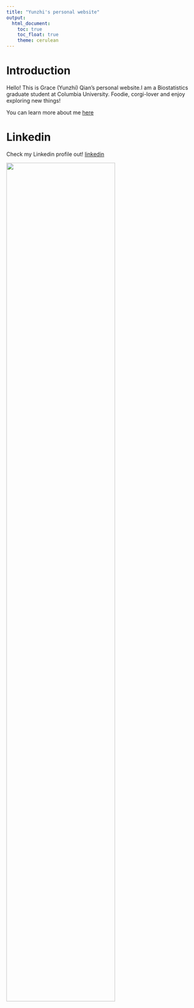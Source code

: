 ```yaml
---
title: "Yunzhi's personal website"
output: 
  html_document:
    toc: true
    toc_float: true
    theme: cerulean
---
```


# Introduction
Hello! This is Grace (Yunzhi) Qian's personal website.I am a Biostatistics graduate student at Columbia University. Foodie, corgi-lover and enjoy exploring new things!

You can learn more about me [here](about.html)


# Linkedin
Check my Linkedin profile out! [linkedin](https://www.linkedin.com/in/grace-yunzhi-qian)







<img src="Grace.jpg" style="width:75%">